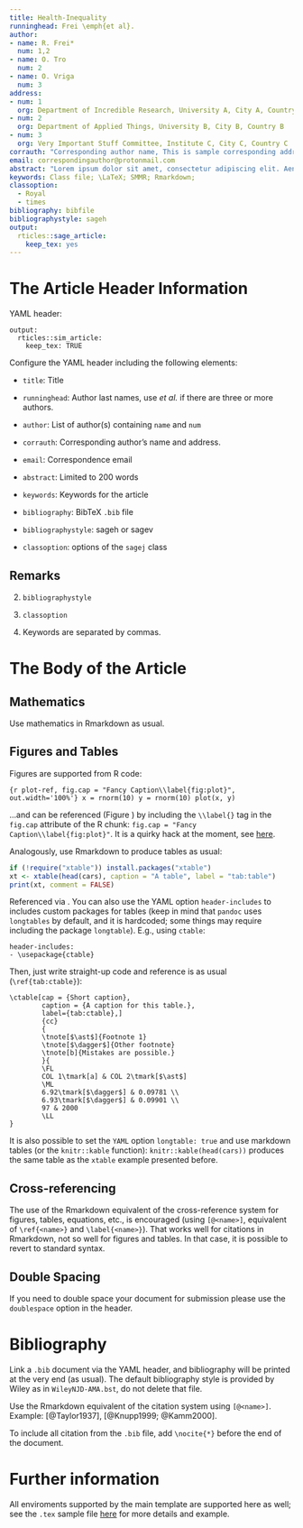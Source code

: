 ```yaml
---
title: Health-Inequality
runninghead: Frei \emph{et al}.
author:
- name: R. Frei*
  num: 1,2
- name: O. Tro
  num: 2
- name: O. Vriga
  num: 3
address:
- num: 1
  org: Department of Incredible Research, University A, City A, Country A
- num: 2
  org: Department of Applied Things, University B, City B, Country B
- num: 3
  org: Very Important Stuff Committee, Institute C, City C, Country C
corrauth: "Corresponding author name, This is sample corresponding address."
email: correspondingauthor@protonmail.com
abstract: "Lorem ipsum dolor sit amet, consectetur adipiscing elit. Aenean ut elit odio. Donec fermentum tellus neque, vitae fringilla orci pretium vitae. Fusce maximus finibus facilisis. Donec ut ullamcorper turpis. Donec ut porta ipsum. Nullam cursus mauris a sapien ornare pulvinar. Aenean malesuada molestie erat quis mattis. Praesent scelerisque posuere faucibus. Praesent nunc nulla, ullamcorper ut ullamcorper sed, molestie ut est. Donec consequat libero nisi, non semper velit vulputate et. Quisque eleifend tincidunt ligula, bibendum finibus massa cursus eget. Curabitur aliquet vehicula quam non pulvinar. Aliquam facilisis tortor nec purus finibus, sit amet elementum eros sodales. Ut porta porttitor vestibulum. Integer molestie, leo ut maximus aliquam, velit dui iaculis nibh, eget hendrerit purus risus sit amet dolor. Sed sed tincidunt ex. Curabitur imperdiet egestas tellus in iaculis. Maecenas ante neque, pretium vel nisl at, lobortis lacinia neque. In gravida elit vel volutpat imperdiet. Sed ut nulla arcu. Proin blandit interdum ex sit amet laoreet. Phasellus efficitur, sem hendrerit mattis dapibus, nunc tellus ornare nisi, nec eleifend enim nibh ac ipsum. Aenean tincidunt nisl sit amet facilisis faucibus. Donec odio erat, bibendum eu imperdiet sed, gravida luctus turpis."
keywords: Class file; \LaTeX; SMMR; Rmarkdown;
classoption:
  - Royal
  - times
bibliography: bibfile
bibliographystyle: sageh
output:
  rticles::sage_article:
    keep_tex: yes
---
```


# The Article Header Information

YAML header:

```
output:
  rticles::sim_article:
    keep_tex: TRUE
```

Configure the YAML header including the following elements:

* `title`: Title

* `runninghead`: Author last names, use _et al._ if there are three or more authors.

* `author`: List of author(s) containing `name` and `num`

* `corrauth`: Corresponding author's name and address.

* `email`: Correspondence email

* `abstract`: Limited to 200 words

* `keywords`: Keywords for the article

* `bibliography`: BibTeX `.bib` file

* `bibliographystyle`: sageh or sagev

* `classoption`: options of the `sagej` class

## Remarks

2. `bibliographystyle`

3. `classoption`

4. Keywords are separated by commas.

# The Body of the Article

## Mathematics

Use mathematics in Rmarkdown as usual.

## Figures and Tables

Figures are supported from R code:

```{r plot-ref, fig.cap = "Fancy Caption\\label{fig:plot}", out.width='100%'}
x = rnorm(10)
y = rnorm(10)
plot(x, y)
```

...and can be referenced (Figure \ref{fig:plot}) by including the `\\label{}` tag in the `fig.cap` attribute of the R chunk: `fig.cap = "Fancy Caption\\label{fig:plot}"`. It is a quirky hack at the moment, see [here](https://github.com/yihui/knitr/issues/323).

Analogously, use Rmarkdown to produce tables as usual:

```r
if (!require("xtable")) install.packages("xtable")
xt <- xtable(head(cars), caption = "A table", label = "tab:table")
print(xt, comment = FALSE)
```

Referenced via \ref{tab:table}. You can also use the YAML option `header-includes` to includes custom \LaTeX packages for tables (keep in mind that `pandoc` uses `longtables` by default, and it is hardcoded; some things may require including the package `longtable`). E.g., using `ctable`:
```
header-includes:
- \usepackage{ctable}
```
Then, just write straight-up \LaTeX code and reference is as usual (`\ref{tab:ctable}`):
```
\ctable[cap = {Short caption},
        caption = {A caption for this table.},
        label={tab:ctable},]
        {cc}
        {
        \tnote[$\ast$]{Footnote 1}
        \tnote[$\dagger$]{Other footnote}
        \tnote[b]{Mistakes are possible.}
        }{
        \FL
        COL 1\tmark[a] & COL 2\tmark[$\ast$]
        \ML
        6.92\tmark[$\dagger$] & 0.09781 \\
        6.93\tmark[$\dagger$] & 0.09901 \\
        97 & 2000
        \LL
}
```

It is also possible to set the `YAML` option `longtable: true` and use markdown tables (or the `knitr::kable` function): `knitr::kable(head(cars))` produces the same table as the `xtable` example presented before.

## Cross-referencing

The use of the Rmarkdown equivalent of the \LaTeX cross-reference system
for figures, tables, equations, etc., is encouraged (using `[@<name>]`, equivalent of `\ref{<name>}` and `\label{<name>}`). That works well for citations in Rmarkdown, not so well for figures and tables. In that case, it is possible to revert to standard \LaTeX syntax.

## Double Spacing

If you need to double space your document for submission please use the `doublespace` option in the header.

# Bibliography

Link a `.bib` document via the YAML header, and bibliography will be printed at the very end (as usual). The default bibliography style is provided by Wiley as in `WileyNJD-AMA.bst`, do not delete that file.

Use the Rmarkdown equivalent of the \LaTeX citation system using `[@<name>]`. Example: [@Taylor1937], [@Knupp1999; @Kamm2000].

To include all citation from the `.bib` file, add `\nocite{*}` before the end of the document.

# Further information

All \LaTeX enviroments supported by the main template are supported here as well; see the `.tex` sample file [here](http://onlinelibrary.wiley.com/journal/10.1002/(ISSN)1097-0258/homepage/la_tex_class_file.htm) for more details and example.
